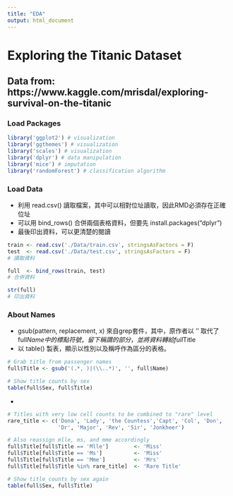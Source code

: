 ```yaml
---
title: "EDA"
output: html_document
---
```

# Exploring the Titanic Dataset
## Data from: https://www.kaggle.com/mrisdal/exploring-survival-on-the-titanic

### Load Packages
```r
library('ggplot2') # visualization
library('ggthemes') # visualization
library('scales') # visualization
library('dplyr') # data manipulation
library('mice') # imputation
library('randomForest') # classification algorithm
```

### Load Data
  * 利用 read.csv() 讀取檔案，其中可以相對位址讀取，因此RMD必須存在正確位址
  * 可以用 bind_rows() 合併兩個表格資料，但要先 install.packages("dplyr")
  * 最後印出資料，可以更清楚的閱讀
```r
train <- read.csv('./Data/train.csv', stringsAsFactors = F)
test  <- read.csv('./Data/test.csv', stringsAsFactors = F)
# 讀取資料

full  <- bind_rows(train, test)
# 合併資料

str(full)
# 印出資料
```

### About Names
  * gsub(pattern, replacement, x) 來自grep套件，其中，原作者以 '' 取代了 full$Name 中的標點符號，留下稱謂的部分，並將資料轉給 full$Title
  * 以 table() 製表，顯示以性別以及稱呼作為區分的表格。
```r
# Grab title from passenger names
full$Title <- gsub('(.*, )|(\\..*)', '', full$Name)

# Show title counts by sex
table(full$Sex, full$Title)
```

  * 
```r
# Titles with very low cell counts to be combined to "rare" level
rare_title <- c('Dona', 'Lady', 'the Countess','Capt', 'Col', 'Don', 
                'Dr', 'Major', 'Rev', 'Sir', 'Jonkheer')

# Also reassign mlle, ms, and mme accordingly
full$Title[full$Title == 'Mlle']        <- 'Miss' 
full$Title[full$Title == 'Ms']          <- 'Miss'
full$Title[full$Title == 'Mme']         <- 'Mrs' 
full$Title[full$Title %in% rare_title]  <- 'Rare Title'

# Show title counts by sex again
table(full$Sex, full$Title)
```